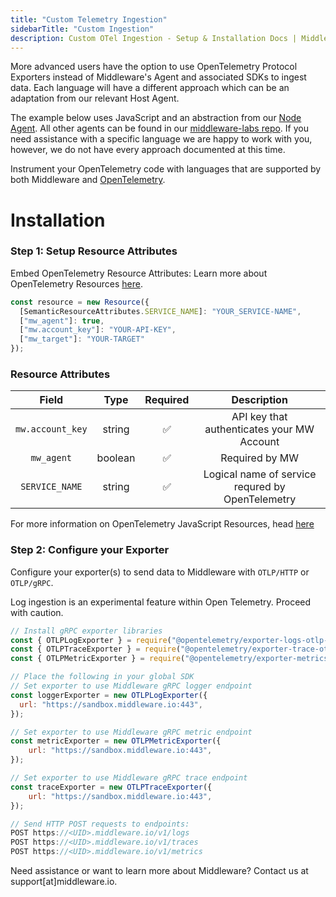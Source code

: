 ```yaml
---
title: "Custom Telemetry Ingestion"
sidebarTitle: "Custom Ingestion"
description: Custom OTel Ingestion - Setup & Installation Docs | Middleware
---
```


More advanced users have the option to use OpenTelemetry Protocol Exporters instead of Middleware's Agent and associated SDKs to ingest data. Each language will have a different approach which can be an adaptation from our relevant Host Agent.

The example below uses JavaScript and an abstraction from our [Node Agent](https://github.com/middleware-labs/agent-apm-nodejs). All other agents can be found in our [middleware-labs repo](https://github.com/middleware-labs). If you need assistance with a specific language we are happy to work with you, however, we do not have every approach documented at this time.

<Warning>Instrument your OpenTelemetry code with languages that are supported by both Middleware and [OpenTelemetry](https://opentelemetry.io/docs/instrumentation/).</Warning>

# Installation

### Step 1: Setup Resource Attributes

Embed OpenTelemetry Resource Attributes:
<Note> Learn more about OpenTelemetry Resources [here](https://opentelemetry.io/docs/concepts/resources/). </Note>

```javascript JavaScript
const resource = new Resource({
  [SemanticResourceAttributes.SERVICE_NAME]: "YOUR_SERVICE-NAME",
  ["mw_agent"]: true,
  ["mw.account_key"]: "YOUR-API-KEY",
  ["mw_target"]: "YOUR-TARGET"
});
```
### Resource Attributes

| Field | Type | Required | Description |
| :--: |:--:| :---: | :----:| 
| `mw.account_key` | string | ✅ | API key that authenticates your MW Account |
| `mw_agent` | boolean |✅ | Required by MW |
| `SERVICE_NAME` | string | ✅ | Logical name of service requred by OpenTelemetry | 

<Note> For more information on OpenTelemetry JavaScript Resources, head [here](https://opentelemetry.io/docs/instrumentation/js/resources/) </Note>


### Step 2: Configure your Exporter

Configure your exporter(s) to send data to Middleware with `OTLP/HTTP` or `OTLP/gRPC`. 

<Warning> Log ingestion is an experimental feature within Open Telemetry. Proceed with caution. </Warning>

<CodeGroup>

```javascript OTLP/gRPC
// Install gRPC exporter libraries
const { OTLPLogExporter } = require("@opentelemetry/exporter-logs-otlp-grpc");
const { OTLPTraceExporter } = require("@opentelemetry/exporter-trace-otlp-grpc");
const { OTLPMetricExporter } = require("@opentelemetry/exporter-metrics-otlp-grpc");

// Place the following in your global SDK
// Set exporter to use Middleware gRPC logger endpoint
const loggerExporter = new OTLPLogExporter({
  url: "https://sandbox.middleware.io:443",
});

// Set exporter to use Middleware gRPC metric endpoint
const metricExporter = new OTLPMetricExporter({
    url: "https://sandbox.middleware.io:443",
});

// Set exporter to use Middleware gRPC trace endpoint
const traceExporter = new OTLPTraceExporter({
    url: "https://sandbox.middleware.io:443",
});

```

```javascript OTLP/HTTP
// Send HTTP POST requests to endpoints:
POST https://<UID>.middleware.io/v1/logs
POST https://<UID>.middleware.io/v1/traces
POST https://<UID>.middleware.io/v1/metrics
```
</CodeGroup>

<Note> Need assistance or want to learn more about Middleware? Contact us at support[at]middleware.io. </Note>
